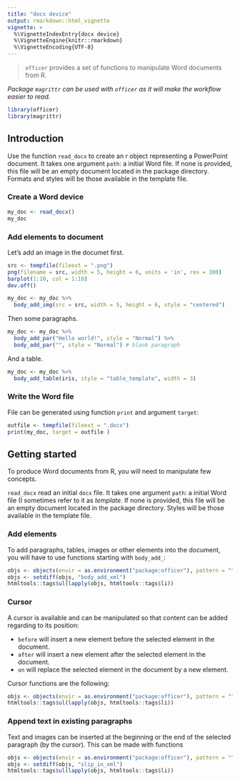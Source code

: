 ```yaml
---
title: "docx device"
output: rmarkdown::html_vignette
vignette: >
  %\VignetteIndexEntry{docx device}
  %\VignetteEngine{knitr::rmarkdown}
  %\VignetteEncoding{UTF-8}
---
```


> `officer` provides a set of functions to manipulate Word documents from R.

*Package `magrittr` can be used with `officer` as it will make the workflow easier to read.*

```r
library(officer)
library(magrittr)
```

## Introduction

Use the function `read_docx` to create an r object representing a PowerPoint document.
It takes one argument `path`: a initial Word file. If none is provided, this file will be an empty document
located in the package directory. Formats and styles will be those available in the template file.

### Create a Word device

```r
my_doc <- read_docx() 
my_doc
```

### Add elements to document

Let's add an image in the documet first.

```r
src <- tempfile(fileext = ".png")
png(filename = src, width = 5, height = 6, units = 'in', res = 300)
barplot(1:10, col = 1:10)
dev.off()

my_doc <- my_doc %>% 
  body_add_img(src = src, width = 5, height = 6, style = "centered")
```

Then some paragraphs.

```r
my_doc <- my_doc %>% 
  body_add_par("Hello world!", style = "Normal") %>% 
  body_add_par("", style = "Normal") # blank paragraph
```

And a table.

```r
my_doc <- my_doc %>% 
  body_add_table(iris, style = "table_template", width = 3)
```

### Write the Word file

File can be generated using function `print` and argument `target`:

```r
outfile <- tempfile(fileext = ".docx")
print(my_doc, target = outfile )
```

## Getting started

To produce Word documents from R, you will need to manipulate few concepts.

`read_docx` read an initial `docx` file. It takes one argument `path`: a initial Word file (I sometimes refer to it as *template*. 
If none is provided, this file will be an empty document located in the package directory.
Styles will be those available in the template file.

### Add elements

To add paragraphs, tables, images or other elements into the document, you will have to use functions starting with `body_add_`:

```r
objs <- objects(envir = as.environment("package:officer"), pattern = "^body_")
objs <- setdiff(objs, "body_add_xml")
htmltools::tags$ul(lapply(objs, htmltools::tags$li))
```

### Cursor

A cursor is available and can be manipulated so that content can be added regarding to its position: 

- `before` will insert a new element before the selected element in the document.
- `after` will insert a new element after the selected element in the document.
- `on` will replace the selected element in the document by a new element.

Cursor functions are the following:

```r
objs <- objects(envir = as.environment("package:officer"), pattern = "^cursor_")
htmltools::tags$ul(lapply(objs, htmltools::tags$li))
```

### Append text in existing paragraphs

Text and images can be inserted at the beginning or the end of the selected paragraph (by the cursor). This can be made with functions 

```r
objs <- objects(envir = as.environment("package:officer"), pattern = "^slip_in_")
objs <- setdiff(objs, "slip_in_xml")
htmltools::tags$ul(lapply(objs, htmltools::tags$li))
```


